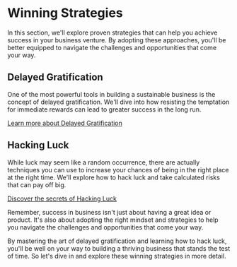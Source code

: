 
# Winning Strategies

In this section, we'll explore proven strategies that can help you achieve success in your business venture. By adopting these approaches, you'll be better equipped to navigate the challenges and opportunities that come your way.

## Delayed Gratification

One of the most powerful tools in building a sustainable business is the concept of delayed gratification. We'll dive into how resisting the temptation for immediate rewards can lead to greater success in the long run.

[Learn more about Delayed Gratification](/winning-strategies/delayed-gratification)

## Hacking Luck

While luck may seem like a random occurrence, there are actually techniques you can use to increase your chances of being in the right place at the right time. We'll explore how to hack luck and take calculated risks that can pay off big.

[Discover the secrets of Hacking Luck](/winning-strategies/hacking-luck)

<Callout>
Remember, success in business isn't just about having a great idea or product. It's also about adopting the right mindset and strategies to help you navigate the challenges and opportunities that come your way.
</Callout>

By mastering the art of delayed gratification and learning how to hack luck, you'll be well on your way to building a thriving business that stands the test of time. So let's dive in and explore these winning strategies in more detail.